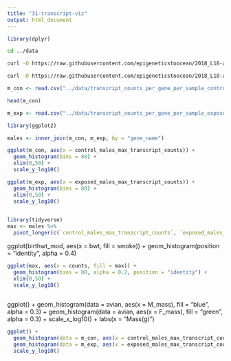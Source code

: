 ```yaml
---
title: "31-transcript-viz"
output: html_document
---
```


```r
library(dplyr)
```

```bash
cd ../data

curl -O https://raw.githubusercontent.com/epigeneticstoocean/2018_L18-adult-methylation/main/analyses/transcript_counts_per_gene_per_sample_controls_males.csv

curl -O https://raw.githubusercontent.com/epigeneticstoocean/2018_L18-adult-methylation/main/analyses/transcript_counts_per_gene_per_sample_exposed_males.csv
```

```r
m_con <- read.csv("../data/transcript_counts_per_gene_per_sample_controls_males.csv")
```

```r
head(m_con)
```



```r
m_exp <- read.csv("../data/transcript_counts_per_gene_per_sample_exposed_males.csv")

```


```r
library(ggplot2)
```



```r
males <- inner_join(m_con, m_exp, by = "gene_name")

```



```r
ggplot(m_con, aes(x = control_males_max_transcript_counts)) +
  geom_histogram(bins = 80) +
  xlim(0,50) +
  scale_y_log10() 

ggplot(m_exp, aes(x = exposed_males_max_transcript_counts)) +
  geom_histogram(bins = 80) +
  xlim(0,50) +
  scale_y_log10() 
    
```
```r
library(tidyverse)
max <- males %>% 
  pivot_longer(c(`control_males_max_transcript_counts`, `exposed_males_max_transcript_counts`), names_to = "max", values_to = "counts")
```

ggplot(birthwt_mod, aes(x = bwt, fill = smoke)) +
  geom_histogram(position = "identity", alpha = 0.4)

```r
ggplot(max, aes(x = counts, fill = max)) +
  geom_histogram(bins = 80, alpha = 0.2, position = "identity") +
  xlim(0,50) +
  scale_y_log10() 
    
```
ggplot() +
  geom_histogram(data = avian, aes(x = M_mass), fill = "blue", alpha = 0.3) +
  geom_histogram(data = avian, aes(x = F_mass), fill = "green", alpha = 0.3) +
  scale_x_log10() +
  labs(x = "Mass(g)")
  
```r
ggplot() +
  geom_histogram(data = m_con, aes(x = control_males_max_transcript_counts), fill = "blue", alpha = 0.2) +
  geom_histogram(data = m_exp, aes(x = exposed_males_max_transcript_counts), fill = "green", alpha = 0.2) +
  scale_y_log10()
```

